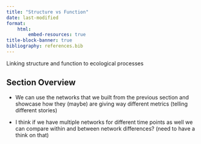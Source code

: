 ```yaml
---
title: "Structure vs Function"
date: last-modified
format:
    html:
        embed-resources: true
title-block-banner: true
bibliography: references.bib
---
```


Linking structure and function to ecological processes

## Section Overview

-   We can use the networks that we built from the previous section and showcase how they (maybe) are giving way different metrics (telling different stories)

-   I think if we have multiple networks for different time points as well we can compare within and between network differences? (need to have a think on that)